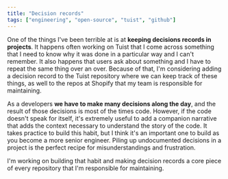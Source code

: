 ```yaml
---
title: "Decision records"
tags: ["engineering", "open-source", "tuist", "github"]
---
```


One of the things I've been terrible at is at **keeping decisions records in projects**.
It happens often working on Tuist that I come across something that I need to know why it was done in a particular way and I can't remember.
It also happens that users ask about something and I have to repeat the same thing over an over.
Because of that, I'm considering adding a decision record to the Tuist repository where we can keep track of these things,
as well to the repos at Shopify that my team is responsible for maintaining.

As a developers **we have to make many decisions along the day**,
and the result of those decisions is most of the times code.
However, if the code doesn't speak for itself,
it's extremely useful to add a companion narrative that adds the context necessary to understand the story of the code.
It takes practice to build this habit,
but I think it's an important one to build as you become a more senior engineer.
Piling up undocumented decisions in a project is the perfect recipe for misunderstandings and frustration.

I'm working on building that habit and making decision records a core piece of every repository that I'm responsible for maintaining.
